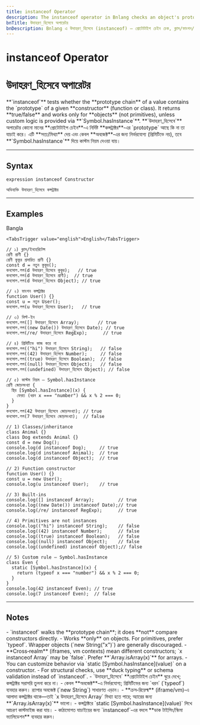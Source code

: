 ```yaml
---
title: instanceof Operator
description: The instanceof operator in Bnlang checks an object's prototype chain against a constructor. Includes classes, functions, built-ins, Symbol.hasInstance, and pitfalls.
bnTitle: উদাহরণ_হিসেবে অপারেটর
bnDescription: Bnlang এ উদাহরণ_হিসেবে (instanceof) — প্রোটোটাইপ চেইন চেক, ক্লাস/ফাংশন/বিল্ট‑ইন, Symbol.hasInstance, ও সতর্কতা।
---
```


# <I18nEnglish>instanceof Operator</I18nEnglish>
# <I18nBangla>উদাহরণ_হিসেবে অপারেটর</I18nBangla>


<I18nEnglish>
**`instanceof`** tests whether the **prototype chain** of a value contains the `prototype` of a given **constructor** (function or class).  
It returns **true/false** and works only for **objects** (not primitives), unless custom logic is provided via **`Symbol.hasInstance`**.
</I18nEnglish>

<I18nBangla>
**`উদাহরণ_হিসেবে`** অপারেটর কোনো মানের **প্রোটোটাইপ চেইন**‑এ নির্দিষ্ট **কন্সট্রাক্টর**‑এর `prototype` আছে কি না তা যাচাই করে।  
এটি **সত্য/মিথ্যা** দেয় এবং কেবল **অবজেক্ট**‑এর জন্য নির্ভরযোগ্য (প্রিমিটিভে নয়), তবে **`Symbol.hasInstance`** দিয়ে কাস্টম নিয়ম দেওয়া যায়।
</I18nBangla>



---

## Syntax

<I18nEnglish>

```bnl
expression instanceof Constructor
```
</I18nEnglish>

<I18nBangla>

```bnl
অভিব্যক্তি উদাহরণ_হিসেবে কন্সট্রাক্টর
```
</I18nBangla>



---

## Examples

<Tabs defaultValue="bangla" className="w-full">
  <TabsList>
    <TabsTrigger value="bangla">Bangla</TabsTrigger>
    
    <TabsTrigger value="english">English</TabsTrigger>
  </TabsList>

  <TabsContent value="bangla">

```bnl
// ১) ক্লাস/ইনহেরিটেন্স
শ্রেণী প্রাণী {}
শ্রেণী কুকুর প্রসারিত প্রাণী {}
const d = নতুন কুকুর();
কনসোল.লগ(d উদাহরণ_হিসেবে কুকুর);   // true
কনসোল.লগ(d উদাহরণ_হিসেবে প্রাণী);  // true
কনসোল.লগ(d উদাহরণ_হিসেবে Object); // true

// ২) ফাংশন কন্সট্রাক্টর
function User() {}
const u = নতুন User();
কনসোল.লগ(u উদাহরণ_হিসেবে User);   // true

// ৩) বিল্ট‑ইন
কনসোল.লগ([] উদাহরণ_হিসেবে Array);       // true
কনসোল.লগ((new Date()) উদাহরণ_হিসেবে Date); // true
কনসোল.লগ(/re/ উদাহরণ_হিসেবে RegExp);      // true

// ৪) প্রিমিটিভে কাজ করে না
কনসোল.লগ(("hi") উদাহরণ_হিসেবে String);   // false
কনসোল.লগ((42) উদাহরণ_হিসেবে Number);     // false
কনসোল.লগ((true) উদাহরণ_হিসেবে Boolean);  // false
কনসোল.লগ((null) উদাহরণ_হিসেবে Object);   // false
কনসোল.লগ((undefined) উদাহরণ_হিসেবে Object); // false

// ৫) কাস্টম নিয়ম — Symbol.hasInstance
শ্রেণী জোড়সংখ্যা {
  স্থির [Symbol.hasInstance](x) {
    ফেরত (ধরন x === "number") && x % 2 === 0;
  }
}
কনসোল.লগ(42 উদাহরণ_হিসেবে জোড়সংখ্যা); // true
কনসোল.লগ(7 উদাহরণ_হিসেবে জোড়সংখ্যা);  // false
```
  </TabsContent>

  

  <TabsContent value="english">

```bnl
// 1) Classes/inheritance
class Animal {}
class Dog extends Animal {}
const d = new Dog();
console.log(d instanceof Dog);     // true
console.log(d instanceof Animal);  // true
console.log(d instanceof Object);  // true

// 2) Function constructor
function User() {}
const u = new User();
console.log(u instanceof User);    // true

// 3) Built‑ins
console.log([] instanceof Array);         // true
console.log((new Date()) instanceof Date);// true
console.log(/re/ instanceof RegExp);      // true

// 4) Primitives are not instances
console.log(("hi") instanceof String);    // false
console.log((42) instanceof Number);      // false
console.log((true) instanceof Boolean);   // false
console.log((null) instanceof Object);    // false
console.log((undefined) instanceof Object);// false

// 5) Custom rule — Symbol.hasInstance
class Even {
  static [Symbol.hasInstance](x) {
    return (typeof x === "number") && x % 2 === 0;
  }
}
console.log(42 instanceof Even); // true
console.log(7 instanceof Even);  // false
```
  </TabsContent>
</Tabs>

---

## Notes

<I18nEnglish>
- `instanceof` walks the **prototype chain**; it does **not** compare constructors directly.  
- Works **only** on objects. For primitives, prefer `typeof`. Wrapper objects (`new String("x")`) are generally discouraged.  
- **Cross‑realm** (iframes, vm contexts) mean different constructors; `x instanceof Array` may be `false`. Prefer **`Array.isArray(x)`** for arrays.  
- You can customize behavior via `static [Symbol.hasInstance](value)` on a constructor.  
- For structural checks, use **duck typing** or schema validation instead of `instanceof`.
</I18nEnglish>

<I18nBangla>
- `উদাহরণ_হিসেবে` **প্রোটোটাইপ চেইন** ঘুরে দেখে; কন্সট্রাক্টর সরাসরি তুলনা করে না।  
- কেবল **অবজেক্ট**‑এ নির্ভরযোগ্য; প্রিমিটিভের জন্য `ধরন` (`typeof`) ব্যবহার করুন। র‍্যাপার অবজেক্ট (`new String`) সাধারণত এড়ান।  
- **ক্রস‑রিয়েল্ম** (iframe/vm)‑এ আলাদা কন্সট্রাক্টর থাকে—তাই `x উদাহরণ_হিসেবে Array` মিথ্যা হতে পারে; অ্যারের জন্য **`Array.isArray(x)`** ভালো।  
- কন্সট্রাক্টরে `static [Symbol.hasInstance](value)` লিখে আচরণ কাস্টমাইজ করা যায়।  
- কাঠামোগত যাচাইয়ের জন্য `instanceof`‑এর বদলে **ডাক টাইপিং/স্কিমা ভ্যালিডেশন** ব্যবহার করুন।
</I18nBangla>


